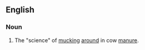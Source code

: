 ==English==

===Noun===
{{en-noun|-}}

# {{context|humorous|agriculture|_|slang}} The "science" of [[muck]]ing [[around]] in cow [[manure]].
